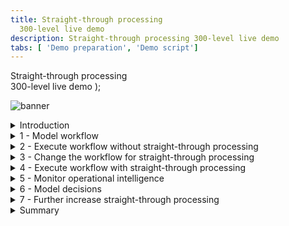 ```yaml
---
title: Straight-through processing
  300-level live demo
description: Straight-through processing 300-level live demo
tabs: [ 'Demo preparation', 'Demo script']
---
```


  <span>
    Straight-through processing <br/> 300-level live demo
  </span> );

![banner](./images/BA_STP_300_Script_GitHub_banner_8-3-21_short.jpg)

<span id="top"></span>

<details>

<summary>Introduction</summary>
<br/>

Welcome to the straight-through processing demonstration.

<br/>

Today, I will demonstrate how the IBM Cloud Pak for Business Automation supports straight-through processing to automate customer refund requests quickly and easily. We’ll take advantage of the Pak’s workflow and decision management features - along with its operational intelligence capabilities - to show how business users can lead the effort to transform customer service. Let’s get started.

<br/>

**[Go to top](#top)**

</details>

<details>

<summary>1 - Model workflow</summary>
<br/>

| **1.1** | **Introduce refund request process without straight-through processing** |
| :---         | :--- |
| **Action** | Show the process diagram for Focus Corp’s refund process without straight-through processing in Process Designer |
| **Narration** | We are looking at the process diagram for Focus Corp’s refund request process. Process diagrams are created in Process Designer. Process Designer is used to implement the refund request process logic. Within this low-code environment, the process diagram will control the execution of each process request. The process diagram adheres to the Business Process Modeling Notation (BPMN). We use drag-and-drop to build the process diagram from the palette on the right. This allows us to model the process steps and flow. From there, you can drill down to complete the implementation and testing of the process application. <br/> <br/> Looking at Focus Corp’s refund request process, customers can initiate returns directly from the company’s portal. Currently, each request is routed to a customer service agent for resolution. |
| **Screenshot** | <br/>![Step_1_final_screen](./images/Step_1_final_screen_300_600.png) |

<br/>

**[Go to top](#top)**

</details>

<details>

<summary>2 - Execute workflow without straight-through processing</summary>
 <br/>

| **2.1** | **Task management and execution** |
| :---         | :--- |
| **Action** | Go to the **Workplace** tab that you opened during preparation |
| **Narration** | We are looking at the task list for the customer service agent. The customer service agent uses Workplace to work on their tasks. It is also used to launch processes and view the process dashboards. <br/> <br/> Workplace is customizable to fit your organization's look and feel. The new responsive user interface provides flexibility to get work done anywhere, at any time, on any device type, from a desktop device in the office to a mobile device at home or at a customer site. It can be configured though a set of configuration options behavior without having to customize Workplace application itself. <br/> <br/> Workplace has a robust search capability. You can create a customized task list, for example, with specific business data, by saving task-based searches for later use. <br/> <br/> Customer service agents use the task list to organize and work on the tasks assigned to them. Our agent has received a new investigation task. |
| **Screenshot** | <br/> ![Workplace window](./images/Step_2.1_ROKS_action_1.png) |
| **Actions** | Click on the **Refund Investigation** task<br/><br/>Click on **Approve Refund** |
| **Narration** | As I open the task, I have all the information needed to investigate the refund.<br/> <br/> Let’s review the request data and make an approval decision. Behind the scenes, the refund process is managed by workflow. Once the investigation task is completed, the system automatically updates Focus Corp’s ordering application and notifies the customer. <br/> <br/> Although the process is managed by workflow, there is currently no straight-through processing since every request must be examined by a customer service agent. Let’s go back to the process diagram and see how we can improve things with straight-through processing. |
| **Screenshots** | <br/>![Step_2.1_ROKS_action_2](./images/Step_2.1_ROKS_action_3_300_600.png) <br/> ![Step_2.1_ROKS_action_3](./images/Step_2.1_ROKS_action_5_300_600.png) |

<br/>

**[Go to top](#top)**

</details>

<details>
<summary>3 - Change the workflow for straight-through processing</summary>
<br/>

| **3.1** | **Introducing straight-through process automation** |
| :--- | :--- |
| **Actions** | Go back to the **Process Designer** tab, and click on **Processes** in the menu on the left side <br/><br/>Click on **Refund Request** |
| **Narration** | Let’s look at how we can streamline the refund process by combining workflow and decision management. <br/> <br/> We’ve added a decision task to the workflow that will automatically look at each request and make a refund decision without human intervention. This means that most requests can now be approved or declined in real time. Those that can’t are still routed for manual investigation. <br/> <br/> Therefore, we can achieve a significant amount of straight-through processing where we completely process refund requests without human intervention. |
| **Screenshots** | <br/> ![Step_3.1_action_1](./images/Step_3.1_action_2_300_600.png) <br/> ![Step_3.1_final_screen](./images/Step_3.1_final_screen_300_600.png) |

<br/>

**[Go to top](#top)**

</details>

<details>
<summary>4 - Execute workflow with straight-through processing</summary>
<br/>

| **4.1** | **Refund request approved** |
| :--- | :--- |
| **Actions** | Go to Focus Corp's **Your Returns and Refunds** page <br/><br/>Click to select an order. Of the three orders that display, click on the refund request ending in '**AP**.' Click **Submit Request** to process the refund. The process executes and generates a refund-approved result. |
| **Narration** | Let’s look at how straight-through processing transforms the refund process. <br/> <br/>In this first example, when the customer submits the refund request, the criteria is evaluated by the refund decision, and the approval is granted in real time, avoiding a time-consuming manual investigation. |
| **Screenshots**         | <br/> ![Step_4.1_action_2](./images/Step_4.1_action_2_300_600.png) <br/> ![Step_4.1_action_2_1](./images/Step_4.1_action_3_300_600.png) <br/> ![Step_4.1_results_screen](./images/Step_4.1_results_screen_300_600.png) |

| **4.2** | **Refund request denied** |
| :--- | :--- |
| **Actions** | Click on **Submit Another Refund Request** <br/><br/> Click to select an order. Of the three orders that display, click on the refund request ending in '**DE**.'<br/><br/>Click **Submit Request** to process the refund. The process executes and generates a refund-denied result. |
| **Narration** | Let’s look at a second example. <br/> <br/> This one clearly did not meet our criteria and resulted in a denial because it was well outside the time window. This refund request resulted in a denial, but it is still straight-through processing because there is no manual work. |
| **Screenshots** | <br/> ![Step_4.2_action_1](./images/Step_4.2_action_1_300_600.png) <br/> <br/> ![Step_4.2_action_2](./images/Step_4.2_action_2_300_600.png) <br/> ![Step_4.2_action_2_1](./images/Step_4.2_action_3_300_600.png) <br/> <br/> ![Step_4.2_results_screen](./images/Step_4.2_results_screen_300_600.png) |

| **4.3** | **Refund request requires manual investigation** |
| :--- | :--- |
| **Actions** | Click on **Submit Another Refund Request** <br/><br/>Click to select an order. Of the three orders that display, click on the refund request ending in ‘**MA**.’<br/><br/>Click **Submit Request** to process the refund. The process executes and generates a refund investigation result. |
| **Narration**      | But what if the business rules determine this request requires investigation? <br/> <br/>In that case, workflow would route the request to our customer service agent to do the investigation. |
| **Screenshots** | <br/>![Step_4.3_action_1](./images/Step_4.3_action_1_300_600.png) <br/> ![Step_4.3_action_2](./images/Step_4.3_action_2_300_600.png) <br/> ![Step_4.3_action_2_1](./images/Step_4.3_action_3_300_600.png) <br/> <br/> ![Step_4.3_results_screen](./images/Step_4.3_results_screen_300_600.png) |

<br/>

**[Go to top](#top)**

</details>

<details>
<summary>5 - Monitor operational intelligence</summary>
<br/>

| **5.1** | **Review the refund dashboard** |
| :--- | :--- |
| **Action** | Click on the **Refund Dashboard** tab, which you opened in the demo preparation. In this step, you are just speaking to the displayed dashboard. |
| **Narration** | Let’s look at the refund dashboard to see how much straight-through processing we’ve achieved. So far, the percentage of manually processed requests is still above 70%, with the average manual investigation taking over two hours. <br/> <br/> Let’s look at what’s behind this dashboard. <br/> <br/> First, as the refund process runs, the system can collect and process historical data and make it available for visualization. <br/> <br/> Next, we provide the Business Performance Center, a no-code monitoring application for the IBM Cloud Pak for Business Automation. Dashboards can be designed and shared in minutes that provide insight into important business activities and processes. You can prepare, track, and design visualizations of metrics, key performance indicators (KPIs), and other measurements of business performance in customizable dashboards. <br/> <br/> Additionally, the historical data can be used to feed a data lake to apply machine learning to our automations. For example, to make even more sophisticated refund decisions, we could use a data lake to incorporate machine learning into our refund process. The Cloud Pak for Business Automation includes some machine learning samples to help you get started. |
| **Screenshot** | &nbsp;  &nbsp;  <br/> ![Step_5.1_action_1](./images/Step_5.1_action_1_600.png) |

<br/>

**[Go to top](#top)**

</details>

<details>
<summary>6 - Model decisions</summary>
<br/>

| **6.1** | **Review the refund approval decision model** |
| :--- | :--- |
| **Actions** | Go to your **Decision Center**, having already logged in with your credentials if necessary <br/><br/>Click on the decision service named **Refund Processing** <br/><br/>When the **Refund Processing** decision screen appears, click on **main** <br/> <br/>The next screen has several blue tabs at the top. Click on **Decision Model**. |
| **Narration** | Let’s look at how the business analyst can create and manage business rules to further increase straight-through processing. The business rules replicate how experts make refund decisions. <br/> <br/> Using no-code decision modeling, business analysts can easily author and test refund decision criteria. <br/> <br/>This is the decision model for the refund request decision service. A decision model uses a diagram to break the decision down into sub-decisions, which all contribute to the final refund decision. |
| **Screenshots** | <br/>![Step_6.1_action_2](./images/Step_6.1_action_2_300_600.png) <br/> <br/> ![Step_6.1_action_3](./images/Step_6.1_action_3_300_600.png) <br/> ![Step_6.1_action_4](./images/Step_6.1_action_4_300_600.png) |
| **Actions** | Click on **Validate Time Window** in the decision diagram <br/><br/>Click on **Validate Time Window** in the Decision Logic section on the left side of the screen (**Note**: This opens a rule table based on the refund reason, day since order, and goods condition) <br/><br/>Close the **Validate Time Window** table |
| **Narration** | To automate the refund request process, we’ve used two decision tables. A decision table groups rules that have similar conditions and actions but use different thresholds. <br/> <br/> The first decision table considers the customer’s reason for return, the days since delivery, and the condition of the item. These are the same criteria that a customer service agent would have used to make a refund request decision, but now, the decision is automated and executes in real time. |
| **Screenshots** | <br/>![Step_6.1_action_5](./images/Step_6.1_action_5_300_600.png) <br/><br/> ![Step_6.1_action_6](./images/Step_6.1_action_6_300_600.png) <br/> <br/> ![Step_6.1_action_7](./images/Step_6.1_action_7_300_600.png) |
| **Actions** | Click on **Validate Type of Goods** in the decision diagram <br/><br/>Click on **Validate Type of Goods** in the Decision Logic section on the left side of the screen (**Note**: This opens a rule table based on goods type and goods condition) <br/><br/>Close the **Validate Type of Goods** window |
| **Narration** | The second sub-decision has a table that considers the type of item being returned. |
| **Screenshots** | <br/> ![Step_6.1_action_8](./images/Step_6.1_action_8_300_600.png) <br/> ![Step_6.1_action_9](./images/Step_6.1_action_9_300_600.png) <br/> ![Step_6.1_action_10](./images/Step_6.1_action_10_300_600.png) |
| **Actions** | Click on **Final Refund Decision** in the decision diagram <br/><br/>Click on **Manual Decision** in the Decision Logic section on the left side of the screen (**Note**: This opens a rule script based on goods type and goods condition) <br/><br/>Close the **Manual Decision** rule logic window |
| **Narration** | We’ve combined the two sub-decisions to make the final response using a simple text rule. <br/> <br/> Business analysts can change the rules to achieve higher levels of straight-through processing or to adapt to changing business conditions. |
| **Screenshots** | <br/> ![Step_6.1_action_11](./images/Step_6.1_action_11_300_600.png) <br/> ![Step_6.1_action_12](./images/Step_6.1_action_12_300_600.png) <br/> ![Step_6.1_action_13](./images/Step_6.1_action_13_300_600.png) |

<br/>

**[Go to top](#top)**

</details>

<details>
<summary>7 - Further increase straight-through processing</summary>
<br/>

| **7.1** | **Compare and test a new version of the refund decision model** |
| :--- | :--- |
| **Actions** | On the top right of the Decision Center, click the arrow next to main and select **Reduce Manual Processing** <br/><br/>Click on the **maximize** icon towards the top right of the Decision Center (right below the blue bar). This opens the Decision Model view. <br/><br/>Click on the **Compare** icon on the top right of the Decision Model view <br/><br/>When a window opens to prompt a comparison of V.1 and the current model, hit the **Compare** button <br/><br/>Click on the arrows next to the two changes on the top left to display rule changes above the two decision diagrams |
| **Narration** | After running these rules for a few weeks, we realize we can further reduce manual investigations without increasing our risk. <br/> <br/> The decision models can be changed without having to change the underlying process application. <br/> <br/> The business analyst previously created a new version of the decision model to enhance the level of straight-through processing by reducing the number of manual investigations. <br/> <br/> Now, let’s compare the before and after versions to see what changed. <br/> <br/> We select the two versions we wish to compare and see a side-by-side comparison of the two versions with details of the changes highlighted in the diagram and summarized above. |
| **Screenshots** | <br/>![Step_7.1_action_1](./images/Step_7.1_action_1_300_600.png) <br/> ![Step_7.1_action_2](./images/Step_7.1_action_2_300_600.png) <br/> ![Step_7.1_action_3](./images/Step_7.1_action_3_300_600.png) <br/> ![Step_7.1_action_4](./images/Step_7.1_action_4_300_600.png) <br/> ![Step_7.1_action_5](./images/Step_7.1_action_5_300_600.png) |
| **Actions** | Click on **Refund Processing** at the top right side of the page <br/><br/>Click on the **Test** tab <br/><br/>Click on the **run** icon next to **Refund Process Operation** <br/><br/>Click **OK** on the **Run Test Suite** dialogue box (**Note**: Make sure you are on the **Test Suites** sub-tab and not on the Reports sub-tab) <br/><br/>Click on the report name to access the comparison report |
| **Narration** |  The business analyst can also validate that the updated rules pass the regression test suite. One or more test suites can be created and executed. Let’s run one now and review the results. All the scenarios succeeded, and the results were all as expected. <br/> <br/> Once ready, the new version of the rules can be pushed into production by the business team (if they have the permission) or the IT team, depending on your governance processes. |
| **Screenshots** | <br/> ![Step_7.1_action_6](./images/Step_7.1_action_6_300_600.png) <br/> ![Step_7.1_action_7](./images/Step_7.1_action_7_300_600.png) <br/> ![Step_7.1_action_8](./images/Step_7.1_action_8_300_600.png) <br/> ![Step_7.1_action_9](./images/Step_7.1_action_9_300_600.png) <br/> ![Step_7.1_action_10](./images/Step_7.1_action_10_300_600.png) <br/> ![Step_7.1_final_comparison_report](./images/Step_7.1_final_comparison_report_300_600.png) |

**[Go to top](#top)**

</details>

<details>
<summary>Summary</summary>
<br/>

Using the Cloud Pak for Business Automation, we had all the capabilities needed to significantly reduce the amount of manual refund processing. We combined workflow and decision automation to increase straight-through processing, which resulted in a lower average completion time, lower costs, and more consistent customer communication throughout the process.

<br/>

**[Go to top](#top)**

</details>
